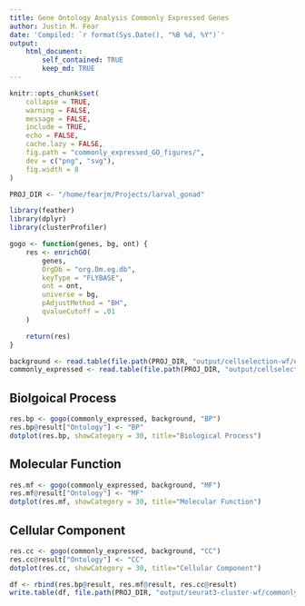 ```yaml
---
title: Gene Ontology Analysis Commonly Expressed Genes
author: Justin M. Fear
date: 'Compiled: `r format(Sys.Date(), "%B %d, %Y")`'
output: 
    html_document:
        self_contained: TRUE
        keep_md: TRUE
---
```


```r
knitr::opts_chunk$set(
    collapse = TRUE,
    warning = FALSE,
    message = FALSE,
    include = TRUE,
    echo = FALSE,
    cache.lazy = FALSE,
    fig.path = "commonly_expressed_GO_figures/",
    dev = c("png", "svg"),
    fig.width = 8
)
```
```r
PROJ_DIR <- "/home/fearjm/Projects/larval_gonad"
```

```r
library(feather)
library(dplyr)
library(clusterProfiler)
```

```r
gogo <- function(genes, bg, ont) {
    res <- enrichGO(
        genes,
        OrgDb = "org.Dm.eg.db",
        keyType = "FLYBASE",
        ont = ont,
        universe = bg,
        pAdjustMethod = "BH",
        qvalueCutoff = .01
    )

    return(res)
}
```

```r
background <- read.table(file.path(PROJ_DIR, "output/cellselection-wf/expressed_genes.txt"), stringsAsFactors = F) %>% pull(.)
commonly_expressed <- read.table(file.path(PROJ_DIR, "output/cellselection-wf/commonly_expressed_genes.txt"), stringsAsFactors = F) %>% pull(.)
```

## Biolgoical Process
```r
res.bp <- gogo(commonly_expressed, background, "BP")
res.bp@result["Ontology"] <- "BP"
dotplot(res.bp, showCategory = 30, title="Biological Process")
```

## Molecular Function
```r
res.mf <- gogo(commonly_expressed, background, "MF")
res.mf@result["Ontology"] <- "MF"
dotplot(res.mf, showCategory = 30, title="Molecular Function")
```

## Cellular Component
```r
res.cc <- gogo(commonly_expressed, background, "CC")
res.cc@result["Ontology"] <- "CC"
dotplot(res.cc, showCategory = 30, title="Cellular Component")
```

```r

df <- rbind(res.bp@result, res.mf@result, res.cc@result)
write.table(df, file.path(PROJ_DIR, "output/seurat3-cluster-wf/commonly_expressed_GO_res.tsv"), row.names = F)
```
